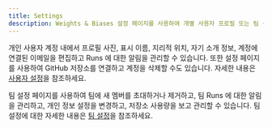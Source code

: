 ```yaml
---
title: Settings
description: Weights & Biases 설정 페이지를 사용하여 개별 사용자 프로필 또는 팀 설정을 사용자 정의하세요.
---
```


개인 사용자 계정 내에서 프로필 사진, 표시 이름, 지리적 위치, 자기 소개 정보, 계정에 연결된 이메일을 편집하고 Runs 에 대한 알림을 관리할 수 있습니다. 또한 설정 페이지를 사용하여 GitHub 저장소를 연결하고 계정을 삭제할 수도 있습니다. 자세한 내용은 [사용자 설정](/ko/platform/app/settings-page/user-settings)을 참조하세요.

팀 설정 페이지를 사용하여 팀에 새 멤버를 초대하거나 제거하고, 팀 Runs 에 대한 알림을 관리하고, 개인 정보 설정을 변경하고, 저장소 사용량을 보고 관리할 수 있습니다. 팀 설정에 대한 자세한 내용은 [팀 설정](/ko/platform/app/settings-page/teams)을 참조하세요.
